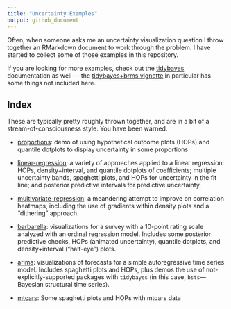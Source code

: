 ```yaml
---
title: "Uncertainty Examples"
output: github_document
---
```


Often, when someone asks me an uncertainty visualization question I throw together an RMarkdown document to work through the problem. I have started to collect some of those examples in this repository. 

If you are looking for more examples, check out the [tidybayes](http://mjskay.github.io/tidybayes/) documentation as well --- the [tidybayes+brms vignette](http://mjskay.github.io/tidybayes/articles/tidy-brms.html) in particular has some things not included here.


## Index

These are typically pretty roughly thrown together, and are in a bit of a stream-of-consciousness style. You have been warned.


- [proportions](proportions.md): demo of using hypothetical outcome plots (HOPs) and quantile dotplots to display uncertainty in some proportions

- [linear-regression](linear-regression.md): a variety of approaches applied to a linear regression: HOPs, density+interval, and quantile dotplots of coefficients; multiple uncertainty bands, spaghetti plots, and HOPs for uncertainty in the fit line; and posterior predictive intervals for predictive uncertainty.

- [multivariate-regression](multivariate-regression.md): a meandering attempt to improve on correlation heatmaps, including the use of gradients within density plots and a "dithering" approach.

- [barbarella](barbarella.md): visualizations for a survey with a 10-point rating scale analyzed with an ordinal regression model. Includes some posterior predictive checks, HOPs (animated uncertainty), quantile dotplots, and density+interval ("half-eye") plots.

- [arima](arima.md): visualizations of forecasts for a simple autoregressive time series model. Includes spaghetti plots and HOPs, plus demos the use of not-explicitly-supported packages with `tidybayes` (in this case, `bsts`---Bayesian structural time series).

- [mtcars](mtcars.md): Some spaghetti plots and HOPs with mtcars data
